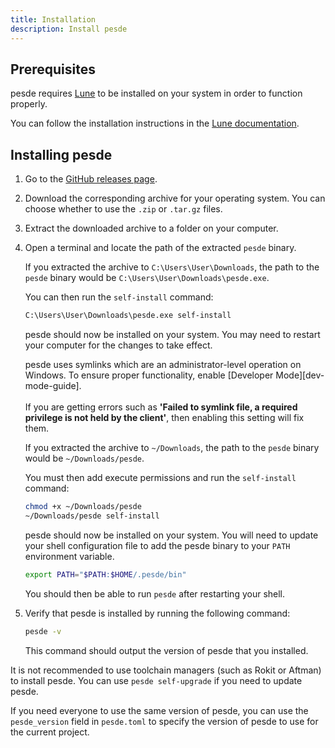 ```yaml
---
title: Installation
description: Install pesde
---
```



## Prerequisites

pesde requires [Lune](https://lune-org.github.io/docs) to be installed on your
system in order to function properly.

You can follow the installation instructions in the
[Lune documentation](https://lune-org.github.io/docs/getting-started/1-installation).

## Installing pesde

<Steps>

1. Go to the [GitHub releases page](https://github.com/pesde-pkg/pesde/releases/latest).

2. Download the corresponding archive for your operating system. You can choose
  whether to use the `.zip` or `.tar.gz` files.

3. Extract the downloaded archive to a folder on your computer.

4. Open a terminal and locate the path of the extracted `pesde` binary.

    <Tabs syncKey="os">
      <TabItem label="Windows">

      If you extracted the archive to `C:\Users\User\Downloads`, the path to the
      `pesde` binary would be `C:\Users\User\Downloads\pesde.exe`.

      You can then run the `self-install` command:

      ```ps
      C:\Users\User\Downloads\pesde.exe self-install
      ```

      pesde should now be installed on your system. You may need to restart your
      computer for the changes to take effect.

      [dev-mode-guide]: https://learn.microsoft.com/en-us/windows/apps/get-started/enable-your-device-for-development

      <Aside type="caution">
      pesde uses symlinks which are an administrator-level operation on Windows.
      To ensure proper functionality, enable [Developer Mode][dev-mode-guide].<br/><br/>
      If you are getting errors such as <strong>'Failed to symlink file, a required privilege is not held by the client'</strong>, then enabling this setting will fix them.
      </Aside>

      </TabItem>
      <TabItem label="Linux & macOS">
      
      If you extracted the archive to `~/Downloads`, the path to the `pesde`
      binary would be `~/Downloads/pesde`.

      You must then add execute permissions and run the `self-install` command:

      ```sh
      chmod +x ~/Downloads/pesde
      ~/Downloads/pesde self-install
      ```

      pesde should now be installed on your system. You will need to update your
      shell configuration file to add the pesde binary to your `PATH`
      environment variable.

      ```sh title=".zshrc"
      export PATH="$PATH:$HOME/.pesde/bin"
      ```

      You should then be able to run `pesde` after restarting your shell.
      
      </TabItem>
    </Tabs>

  5. Verify that pesde is installed by running the following command:

      ```sh
      pesde -v
      ```

      This command should output the version of pesde that you installed.

</Steps>

<Aside type="caution">

It is not recommended to use toolchain managers (such as Rokit or Aftman) to
install pesde. You can use `pesde self-upgrade` if you need to update pesde.

If you need everyone to use the same version of pesde, you can use the
`pesde_version` field in `pesde.toml` to specify the version of pesde to use
for the current project.

</Aside>
